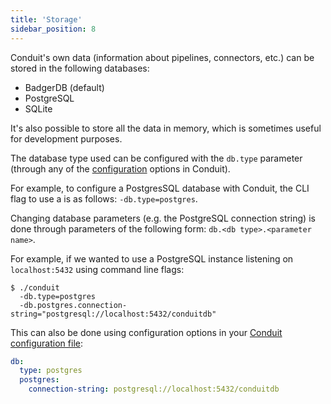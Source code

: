 ```yaml
---
title: 'Storage'
sidebar_position: 8
---
```


Conduit's own data (information about pipelines, connectors, etc.) can be stored
in the following databases:
* BadgerDB (default)
* PostgreSQL
* SQLite

It's also possible to store all the data in memory, which is sometimes useful
for development purposes.

The database type used can be configured with the `db.type` parameter (through
any of the [configuration](/docs/features/configuration) options in Conduit).

For example, to configure a PostgresSQL database with Conduit, the CLI flag to use a is as
follows: `-db.type=postgres`.

Changing database parameters (e.g. the PostgreSQL connection string) is done
through parameters of the following form: `db.<db type>.<parameter name>`. 

For example, if we wanted to use a PostgreSQL instance listening on `localhost:5432` using command line flags:

```shell
$ ./conduit 
  -db.type=postgres 
  -db.postgres.connection-string="postgresql://localhost:5432/conduitdb"
```

This can also be done using configuration options in your [Conduit configuration file](/docs/features/configuration):

```yaml
db:
  type: postgres
  postgres:
    connection-string: postgresql://localhost:5432/conduitdb
```
